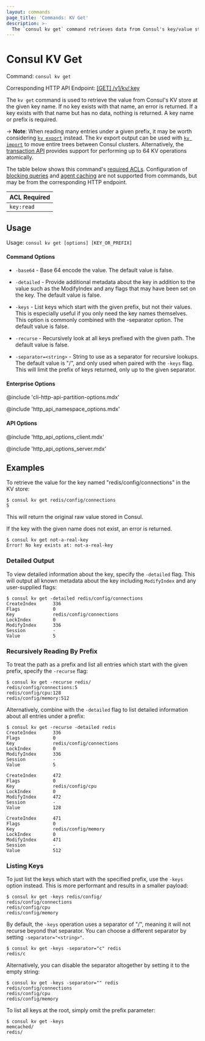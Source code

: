 ```yaml
---
layout: commands
page_title: 'Commands: KV Get'
description: >-
  The `consul kv get` command retrieves data from Consul's key/value store.
---
```


# Consul KV Get

Command: `consul kv get`

Corresponding HTTP API Endpoint: [\[GET\] /v1/kv/:key](/consul/api-docs/kv#read-key)

The `kv get` command is used to retrieve the value from Consul's KV
store at the given key name. If no key exists with that name, an error is
returned. If a key exists with that name but has no data, nothing is returned.
A key name or prefix is required.

-> **Note**: When reading many entries under a given prefix, it may be worth
considering [`kv export`](/consul/commands/kv/export) instead. The kv export output
can be used with [`kv import`](/consul/commands/kv/import) to move entire trees between
Consul clusters. Alternatively, the [transaction API](/consul/api-docs/txn) provides
support for performing up to 64 KV operations atomically.

The table below shows this command's [required ACLs](/consul/api-docs/api-structure#authentication). Configuration of
[blocking queries](/consul/api-docs/features/blocking) and [agent caching](/consul/api-docs/features/caching)
are not supported from commands, but may be from the corresponding HTTP endpoint.

| ACL Required |
| ------------ |
| `key:read`   |

## Usage

Usage: `consul kv get [options] [KEY_OR_PREFIX]`

#### Command Options

- `-base64` - Base 64 encode the value. The default value is false.

- `-detailed` - Provide additional metadata about the key in addition to the
  value such as the ModifyIndex and any flags that may have been set on the key.
  The default value is false.

- `-keys` - List keys which start with the given prefix, but not their values.
  This is especially useful if you only need the key names themselves. This
  option is commonly combined with the -separator option. The default value is
  false.

- `-recurse` - Recursively look at all keys prefixed with the given path. The
  default value is false.

- `-separator=<string>` - String to use as a separator for recursive lookups. The
  default value is "/", and only used when paired with the `-keys` flag. This will
  limit the prefix of keys returned, only up to the given separator.

#### Enterprise Options

@include 'cli-http-api-partition-options.mdx'

@include 'http_api_namespace_options.mdx'

#### API Options

@include 'http_api_options_client.mdx'

@include 'http_api_options_server.mdx'

## Examples

To retrieve the value for the key named "redis/config/connections" in the
KV store:

```shell-session hideClipboard
$ consul kv get redis/config/connections
5
```

This will return the original raw value stored in Consul.

If the key with the given name does not exist, an error is returned.

```shell-session hideClipboard
$ consul kv get not-a-real-key
Error! No key exists at: not-a-real-key
```

### Detailed Output

To view detailed information about the key, specify the `-detailed` flag.
This will output all known metadata about the key including `ModifyIndex`
and any user-supplied flags:

```shell-session hideClipboard
$ consul kv get -detailed redis/config/connections
CreateIndex      336
Flags            0
Key              redis/config/connections
LockIndex        0
ModifyIndex      336
Session          -
Value            5
```

### Recursively Reading By Prefix

To treat the path as a prefix and list all entries which start with the given
prefix, specify the `-recurse` flag:

```shell-session hideClipboard
$ consul kv get -recurse redis/
redis/config/connections:5
redis/config/cpu:128
redis/config/memory:512
```

Alternatively, combine with the `-detailed` flag to list detailed information
about all entries under a prefix:

```shell-session hideClipboard
$ consul kv get -recurse -detailed redis
CreateIndex      336
Flags            0
Key              redis/config/connections
LockIndex        0
ModifyIndex      336
Session          -
Value            5

CreateIndex      472
Flags            0
Key              redis/config/cpu
LockIndex        0
ModifyIndex      472
Session          -
Value            128

CreateIndex      471
Flags            0
Key              redis/config/memory
LockIndex        0
ModifyIndex      471
Session          -
Value            512
```

### Listing Keys

To just list the keys which start with the specified prefix, use the `-keys`
option instead. This is more performant and results in a smaller payload:

```shell-session hideClipboard
$ consul kv get -keys redis/config/
redis/config/connections
redis/config/cpu
redis/config/memory
```

By default, the `-keys` operation uses a separator of "/", meaning it will not
recurse beyond that separator. You can choose a different separator by setting
`-separator="<string>"`.

```shell-session hideClipboard
$ consul kv get -keys -separator="c" redis
redis/c
```

Alternatively, you can disable the separator altogether by setting it to the
empty string:

```shell-session hideClipboard
$ consul kv get -keys -separator="" redis
redis/config/connections
redis/config/cpu
redis/config/memory
```

To list all keys at the root, simply omit the prefix parameter:

```shell-session hideClipboard
$ consul kv get -keys
memcached/
redis/
```
